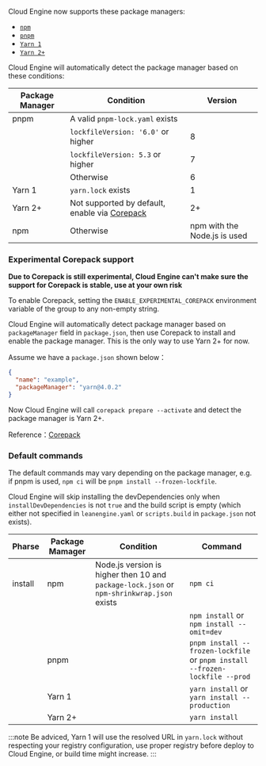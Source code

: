 Cloud Engine now supports these package managers:

- [`npm`](https://docs.npmjs.com/cli/v10/commands/npm)
- [`pnpm`](https://pnpm.io)
- [`Yarn 1`](https://classic.yarnpkg.com)
- [`Yarn 2+`](https://yarnpkg.com)

Cloud Engine will automatically detect the package manager based on these conditions:

| Package Manager | Condition                                                                                                | Version                      |
| --------------- | -------------------------------------------------------------------------------------------------------- | ---------------------------- |
| pnpm            | A valid `pnpm-lock.yaml` exists                                                                          |                              |
|                 | `lockfileVersion: '6.0'` or higher                                                                       | 8                            |
|                 | `lockfileVersion: 5.3` or higher                                                                         | 7                            |
|                 | Otherwise                                                                                                | 6                            |
| Yarn 1          | `yarn.lock` exists                                                                                       | 1                            |
| Yarn 2+         | Not supported by default, enable via [Corepack](/sdk/engine/deploy/nodejs#experimental-corepack-support) | 2+                           |
| npm             | Otherwise                                                                                                | npm with the Node.js is used |

### Experimental Corepack support

**Due to Corepack is still experimental, Cloud Engine can't make sure the support for Corepack is stable, use at your own risk**

To enable Corepack, setting the `ENABLE_EXPERIMENTAL_COREPACK` environment variable of the group to any non-empty string.

Cloud Engine will automatically detect package manager based on `packageManager` field in `package.json`, then use Corepack to install and enable the package manager. This is the only way to use Yarn 2+ for now.

Assume we have a `package.json` shown below：

```json title="package.json"
{
  "name": "example",
  "packageManager": "yarn@4.0.2"
}
```

Now Cloud Engine will call `corepack prepare --activate` and detect the package manager is Yarn 2+.

Reference：[Corepack](https://nodejs.org/api/corepack.html)

### Default commands

The default commands may vary depending on the package manager, e.g. if pnpm is used, `npm ci` will be `pnpm install --frozen-lockfile`.

Cloud Engine will skip installing the devDependencies only when `installDevDependencies` is not `true` and the build script is empty (which either not specified in `leanengine.yaml` or `scripts.build` in `package.json` not exists).

| Pharse  | Package Mamager | Condition                                                                                 | Command                                                                     |
| ------- | --------------- | ----------------------------------------------------------------------------------------- | --------------------------------------------------------------------------- |
| install | npm             | Node.js version is higher then 10 and `package-lock.json` or `npm-shrinkwrap.json` exists | `npm ci`                                                                    |
|         |                 |                                                                                           | `npm install` or `npm install --omit=dev`                                   |
|         | pnpm            |                                                                                           | `pnpm install --frozen-lockfile` or `pnpm install --frozen-lockfile --prod` |
|         | Yarn 1          |                                                                                           | `yarn install` or `yarn install --production`                               |
|         | Yarn 2+         |                                                                                           | `yarn install`                                                              |

:::note
Be adviced, Yarn 1 will use the resolved URL in `yarn.lock` without respecting your registry configuration, use proper registry before deploy to Cloud Engine, or build time might increase.
:::
